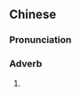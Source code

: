 ==Chinese==
{{zh-forms}}

===Pronunciation===
{{zh-pron
|m=dēngdēngdēngde
|cat=adv
}}

===Adverb===
{{zh-adv}}

# {{lb|zh|onomatopoeia}} {{n-g|sound of [[walk]]ing or [[run]]ning}}